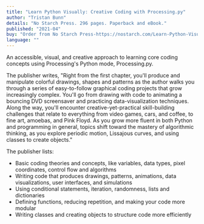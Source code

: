 ```yaml
---
title: "Learn Python Visually: Creative Coding with Processing.py"
author: "Tristan Bunn"
details: "No Starch Press. 296 pages. Paperback and eBook."
published: "2021-04"
buy: "Order from No Starch Press-https://nostarch.com/Learn-Python-Visually"
language: ""
---
```


An accessible, visual, and creative approach to learning core coding concepts using Processing's Python mode, Processing.py.

The publisher writes, "Right from the first chapter, you'll produce and manipulate colorful drawings, shapes and patterns as the author walks you through a series of easy-to-follow graphical coding projects that grow increasingly complex. You'll go from drawing with code to animating a bouncing DVD screensaver and practicing data-visualization techniques. Along the way, you'll encounter creative-yet-practical skill-building challenges that relate to everything from video games, cars, and coffee, to fine art, amoebas, and Pink Floyd. As you grow more fluent in both Python and programming in general, topics shift toward the mastery of algorithmic thinking, as you explore periodic motion, Lissajous curves, and using classes to create objects."
 
The publisher lists:

- Basic coding theories and concepts, like variables, data types, pixel coordinates, control flow and algorithms
- Writing code that produces drawings, patterns, animations, data visualizations, user interfaces, and simulations
- Using conditional statements, iteration, randomness, lists and dictionaries
- Defining functions, reducing repetition, and making your code more modular
- Writing classes and creating objects to structure code more efficiently 
